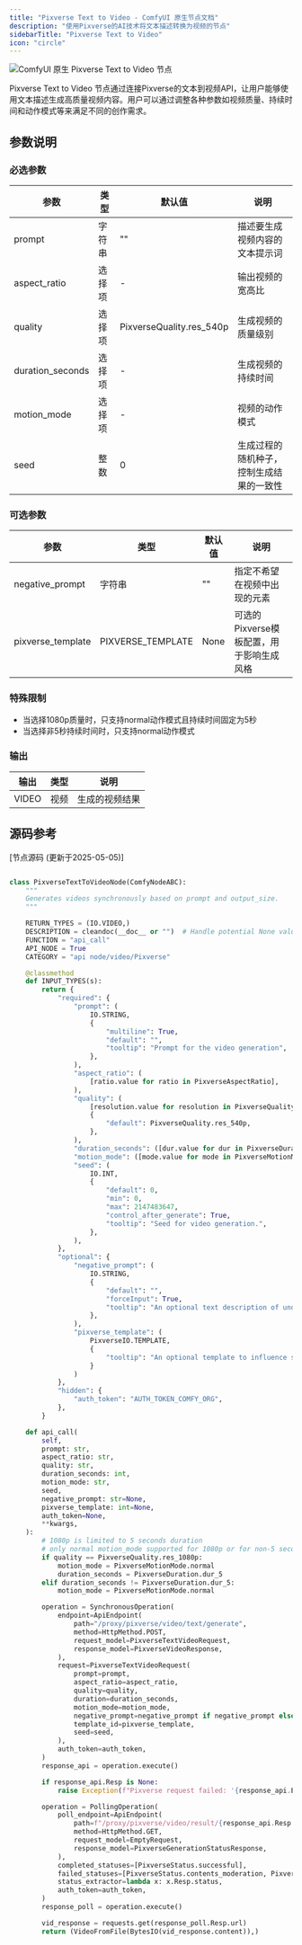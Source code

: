 ```yaml
---
title: "Pixverse Text to Video - ComfyUI 原生节点文档"
description: "使用Pixverse的AI技术将文本描述转换为视频的节点"
sidebarTitle: "Pixverse Text to Video"
icon: "circle"
---
```


![ComfyUI 原生 Pixverse Text to Video 节点](/images/built-in-nodes/api_nodes/pixverse/pixverse-text-to-video.jpg)

Pixverse Text to Video 节点通过连接Pixverse的文本到视频API，让用户能够使用文本描述生成高质量视频内容。用户可以通过调整各种参数如视频质量、持续时间和动作模式等来满足不同的创作需求。

## 参数说明

### 必选参数

| 参数              | 类型     | 默认值                | 说明                           |
|------------------|----------|----------------------|-------------------------------|
| prompt           | 字符串    | ""                   | 描述要生成视频内容的文本提示词     |
| aspect_ratio     | 选择项    | -                    | 输出视频的宽高比                 |
| quality          | 选择项    | PixverseQuality.res_540p | 生成视频的质量级别           |
| duration_seconds | 选择项    | -                    | 生成视频的持续时间                |
| motion_mode      | 选择项    | -                    | 视频的动作模式                   |
| seed             | 整数      | 0                    | 生成过程的随机种子，控制生成结果的一致性 |

### 可选参数

| 参数              | 类型              | 默认值  | 说明                           |
|------------------|-------------------|--------|-------------------------------|
| negative_prompt  | 字符串             | ""     | 指定不希望在视频中出现的元素       |
| pixverse_template| PIXVERSE_TEMPLATE | None   | 可选的Pixverse模板配置，用于影响生成风格 |

### 特殊限制

- 当选择1080p质量时，只支持normal动作模式且持续时间固定为5秒
- 当选择非5秒持续时间时，只支持normal动作模式

### 输出

| 输出   | 类型   | 说明          |
|--------|--------|--------------|
| VIDEO  | 视频   | 生成的视频结果 |


## 源码参考

[节点源码 (更新于2025-05-05)]

```python

class PixverseTextToVideoNode(ComfyNodeABC):
    """
    Generates videos synchronously based on prompt and output_size.
    """

    RETURN_TYPES = (IO.VIDEO,)
    DESCRIPTION = cleandoc(__doc__ or "")  # Handle potential None value
    FUNCTION = "api_call"
    API_NODE = True
    CATEGORY = "api node/video/Pixverse"

    @classmethod
    def INPUT_TYPES(s):
        return {
            "required": {
                "prompt": (
                    IO.STRING,
                    {
                        "multiline": True,
                        "default": "",
                        "tooltip": "Prompt for the video generation",
                    },
                ),
                "aspect_ratio": (
                    [ratio.value for ratio in PixverseAspectRatio],
                ),
                "quality": (
                    [resolution.value for resolution in PixverseQuality],
                    {
                        "default": PixverseQuality.res_540p,
                    },
                ),
                "duration_seconds": ([dur.value for dur in PixverseDuration],),
                "motion_mode": ([mode.value for mode in PixverseMotionMode],),
                "seed": (
                    IO.INT,
                    {
                        "default": 0,
                        "min": 0,
                        "max": 2147483647,
                        "control_after_generate": True,
                        "tooltip": "Seed for video generation.",
                    },
                ),
            },
            "optional": {
                "negative_prompt": (
                    IO.STRING,
                    {
                        "default": "",
                        "forceInput": True,
                        "tooltip": "An optional text description of undesired elements on an image.",
                    },
                ),
                "pixverse_template": (
                    PixverseIO.TEMPLATE,
                    {
                        "tooltip": "An optional template to influence style of generation, created by the Pixverse Template node."
                    }
                )
            },
            "hidden": {
                "auth_token": "AUTH_TOKEN_COMFY_ORG",
            },
        }

    def api_call(
        self,
        prompt: str,
        aspect_ratio: str,
        quality: str,
        duration_seconds: int,
        motion_mode: str,
        seed,
        negative_prompt: str=None,
        pixverse_template: int=None,
        auth_token=None,
        **kwargs,
    ):
        # 1080p is limited to 5 seconds duration
        # only normal motion_mode supported for 1080p or for non-5 second duration
        if quality == PixverseQuality.res_1080p:
            motion_mode = PixverseMotionMode.normal
            duration_seconds = PixverseDuration.dur_5
        elif duration_seconds != PixverseDuration.dur_5:
            motion_mode = PixverseMotionMode.normal

        operation = SynchronousOperation(
            endpoint=ApiEndpoint(
                path="/proxy/pixverse/video/text/generate",
                method=HttpMethod.POST,
                request_model=PixverseTextVideoRequest,
                response_model=PixverseVideoResponse,
            ),
            request=PixverseTextVideoRequest(
                prompt=prompt,
                aspect_ratio=aspect_ratio,
                quality=quality,
                duration=duration_seconds,
                motion_mode=motion_mode,
                negative_prompt=negative_prompt if negative_prompt else None,
                template_id=pixverse_template,
                seed=seed,
            ),
            auth_token=auth_token,
        )
        response_api = operation.execute()

        if response_api.Resp is None:
            raise Exception(f"Pixverse request failed: '{response_api.ErrMsg}'")

        operation = PollingOperation(
            poll_endpoint=ApiEndpoint(
                path=f"/proxy/pixverse/video/result/{response_api.Resp.video_id}",
                method=HttpMethod.GET,
                request_model=EmptyRequest,
                response_model=PixverseGenerationStatusResponse,
            ),
            completed_statuses=[PixverseStatus.successful],
            failed_statuses=[PixverseStatus.contents_moderation, PixverseStatus.failed, PixverseStatus.deleted],
            status_extractor=lambda x: x.Resp.status,
            auth_token=auth_token,
        )
        response_poll = operation.execute()

        vid_response = requests.get(response_poll.Resp.url)
        return (VideoFromFile(BytesIO(vid_response.content)),)

``` 